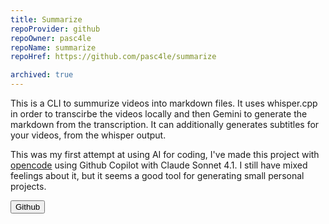 ```yaml
---
title: Summarize
repoProvider: github
repoOwner: pasc4le
repoName: summarize
repoHref: https://github.com/pasc4le/summarize

archived: true
---
```



This is a CLI to summurize videos into markdown files. It uses whisper.cpp in order
to transcirbe the videos locally and then Gemini to generate the markdown from
the transcription. It can additionally generates subtitles for your videos, from
the whisper output.

This was my first attempt at using AI for coding, I've made this project with
[opencode](https://opencode.ai/) using Github Copilot with Claude Sonnet 4.1.
I still have mixed feelings about it, but it seems a good tool for generating
small personal projects.

<Button type="primary" href="https://github.com/pasc4le/nascondino">
  Github
  <Icon name="mdi:github" />
</Button>
